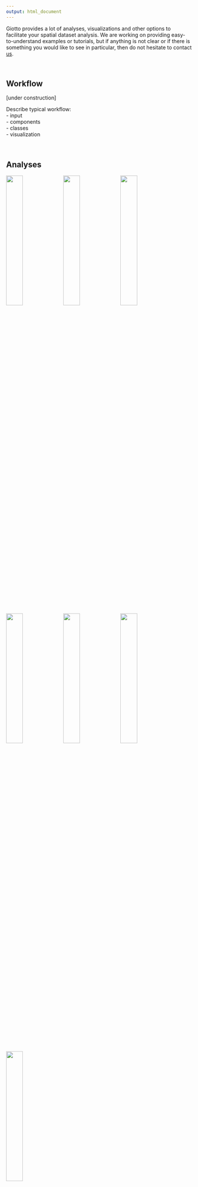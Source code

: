 ```yaml
---
output: html_document
---
```



Giotto provides a lot of analyses, visualizations and other options to facilitate your spatial dataset analysis.
We are working on providing easy-to-understand examples or tutorials, but if anything is not clear or if there is something you would like to see in particular, then do not hesitate to contact [us](https://github.com/RubD/Giotto/issues).

\  

## Workflow

[under construction]  

Describe typical workflow:  
- input  
- components  
- classes  
- visualization  


\  


## Analyses

[![](../inst/images/icons/analyses/icons_image_analysis.png){width=30%}](./temp_construction.html)
[![](../inst/images/icons/analyses/icons_cell_type.png){width=30%}](./temp_construction.html)
[![](../inst/images/icons/analyses/icons_deconvolution.png){width=30%}](./temp_construction.html)    

[![](../inst/images/icons/analyses/icons_distribution.png){width=30%}](./temp_construction.html)
[![](../inst/images/icons/analyses/icons_interaction.png){width=30%}](./temp_construction.html)
[![](../inst/images/icons/analyses/icons_patterns.png){width=30%}](./temp_construction.html)    

[![](../inst/images/icons/analyses/icons_subcellular.png){width=30%}](./temp_construction.html)
\  

## HOWTOs 

[under construction]  
 
Tutorials for Giotto specific tasks and functionalities.

\  

